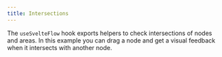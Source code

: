 ```yaml
---
title: Intersections
---
```



The `useSvelteFlow` hook exports helpers to check intersections of nodes and areas. In this example you can drag a node and get a visual feedback when it intersects with another node.

<RemoteCodeViewer
  route="examples/nodes/intersections"
  framework="svelte"
/>
